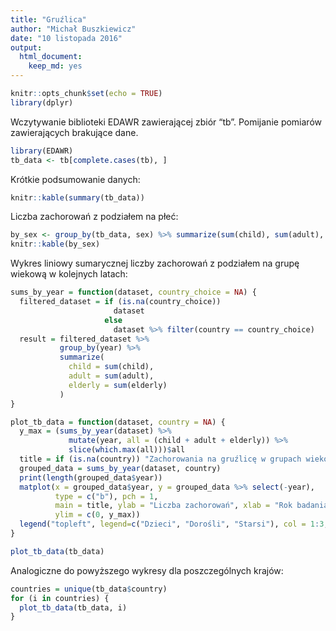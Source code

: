 ```yaml
---
title: "Gruźlica"
author: "Michał Buszkiewicz"
date: "10 listopada 2016"
output: 
  html_document: 
    keep_md: yes
---
```


```r
knitr::opts_chunk$set(echo = TRUE)
library(dplyr)
```

Wczytywanie biblioteki EDAWR zawierającej zbiór "tb". Pomijanie pomiarów zawierających brakujące dane.
```r
library(EDAWR)
tb_data <- tb[complete.cases(tb), ]
```

Krótkie podsumowanie danych:
```r
knitr::kable(summary(tb_data))
```

Liczba zachorowań z podziałem na płeć:
```r
by_sex <- group_by(tb_data, sex) %>% summarize(sum(child), sum(adult), sum(elderly))
knitr::kable(by_sex)
```

Wykres liniowy sumarycznej liczby zachorowań z podziałem na grupę wiekową w kolejnych latach:
```r
sums_by_year = function(dataset, country_choice = NA) {
  filtered_dataset = if (is.na(country_choice))
                       dataset
                     else
                       dataset %>% filter(country == country_choice)
  result = filtered_dataset %>%
           group_by(year) %>%
           summarize(
             child = sum(child),
             adult = sum(adult),
             elderly = sum(elderly)
           )
}

plot_tb_data = function(dataset, country = NA) {
  y_max = (sums_by_year(dataset) %>%
             mutate(year, all = (child + adult + elderly)) %>%
             slice(which.max(all)))$all
  title = if (is.na(country)) "Zachorowania na gruźlicę w grupach wiekowych" else country
  grouped_data = sums_by_year(dataset, country)
  print(length(grouped_data$year))
  matplot(x = grouped_data$year, y = grouped_data %>% select(-year),
          type = c("b"), pch = 1,
          main = title, ylab = "Liczba zachorowań", xlab = "Rok badania",
          ylim = c(0, y_max))
  legend("topleft", legend=c("Dzieci", "Dorośli", "Starsi"), col = 1:3, pch = 1)
}

plot_tb_data(tb_data)
```

Analogiczne do powyższego wykresy dla poszczególnych krajów:
```r

countries = unique(tb_data$country)
for (i in countries) {
  plot_tb_data(tb_data, i)
}
```